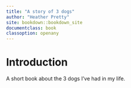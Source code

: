 ```yaml
---
title: "A story of 3 dogs"
author: "Heather Pretty"
site: bookdown::bookdown_site
documentclass: book
classoption: openany
---
```


# Introduction

A short book about the 3 dogs I've had in my life.
